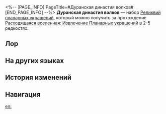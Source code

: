 <%-- [PAGE_INFO]
PageTitle=#Дуранская династия волков#
[END_PAGE_INFO] --%>
{{Набор Реликвий Инфобокс
|id           = 83154
|Изображение  = Предмет Дуранская династия волков.png
|Тип          = Планарное украшение
|2пБонус      = Когда союзник выполняет бонус-атаку, владелец получает 1 ур. статуса Подвиг, до макс. 5 ур. Каждый уровень этого статуса повышает наносимый бонус-атакой владельца урон на 5%. Когда статус Подвиг достигает 5 ур., крит. урон владельца дополнительно повышается на 25%.
|Сфера        = Купольный шатёр Дурана
|Вязь         = Упряжь для мехазверей Дурана
|Редкость     = 2345
|Источник2.1  = [[Расходящаяся вселенная: Извлечение Планарных украшений]]
|Источник3.1  = [[Расходящаяся вселенная: Извлечение Планарных украшений]]
|Источник4.1  = [[Расходящаяся вселенная: Извлечение Планарных украшений]]
|Источник5.1  = [[Расходящаяся вселенная: Извлечение Планарных украшений]]
|Источник5.2  = [[Синтез реликвий]]
|Свойство1    = 
|Свойство2    = 
|Свойство3    = 
}}
'''Дуранская династия волков''' — набор [[Реликвии|Реликвий]] [[:Категория:Планарные украшения|планарных украшений]], который можно получить за прохождение [[Расходящаяся вселенная: Извлечение Планарных украшений]] в 2-5{{Иконка/Звёзды|1}} редкостях.

==Лор==
{{Реликвия Лор|Дуранская династия волков}}

==На других языках==
{{На других языках
|en   = Duran, Dynasty of Running Wolves
|zhs  = 奔狼的都蓝王朝
|zht  = 奔狼的都藍王朝
|ja   = 奔狼の都藍王朝
|ko   = 질주하는 늑대의 도람 왕조
|es   = Duran, dinastía de lobos raudos
|fr   = Duran, dynastie des loups
|ru   = Дуранская династия волков
|th   = Duran, Dynasty of Running Wolves
|vi   = Duran - Vương Triều Sói Hoang
|de   = Duran, Dynastie der rennenden Wölfe
|id   = Duran, Dynasty of Running Wolves
|pt   = Duran, Dinastia dos Lobos Errantes
}}

==История изменений==
{{История изменений|3.5}}

==Навигация==
{{Наборы реликвий Навбокс}}

[[en:]]